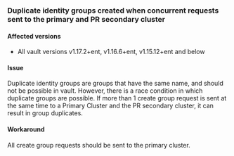 ### Duplicate identity groups created when concurrent requests sent to the primary and PR secondary cluster

#### Affected versions
- All vault versions v1.17.2+ent, v1.16.6+ent, v1.15.12+ent and below

#### Issue
Duplicate identity groups are groups that have the same name, and should not be possible in vault. However, there is a race condition
in which duplicate groups are possible. If more than 1 create group request is sent at the same time to a Primary Cluster and 
the PR secondary cluster, it can result in group duplicates.

#### Workaround
All create group requests should be sent to the primary cluster.